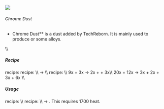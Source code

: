 ![](/mods/techreborn/chrome_dust.png)

###### Chrome Dust


- Chrome Dust** is a dust added by TechReborn. It is mainly used
        to produce
        <Mcitem id="techreborn:chrome_ingot"/> or
        some alloys.

\\\\

##### Recipe

<Mcitem id="minecraft:crafting_table"/> recipe:
<Recipe recipe=" input techreborn:small_pile_of_chrome_dust
techreborn:small_pile_of_chrome_dust air input
techreborn:small_pile_of_chrome_dust
techreborn:small_pile_of_chrome_dust air input air air air output
techreborn:chrome_dust "/>
<Mcitem id="techreborn:grinder"/> recipe: \\\\
<Mcitem id="techreborn:chrome_ingot"/> -\>
<Mcitem id="techreborn:chrome_dust"/> \\\\
<Mcitem id="techreborn:industrial_electrolyzer"/>
recipe: \\\\ 9x<Mcitem id="techreborn:ruby_dust"/> +
3x<Mcitem id="techreborn:empty_cell"/> -\>
2x<Mcitem id="techreborn:aluminium_dust"/> +
<Mcitem id="techreborn:chrome_dust"/> +
3x<Mcitem id="techreborn:compressed_air_cell"/>\\\\
20x<Mcitem id="techreborn:uvarovite_dust"/> +
12x<Mcitem id="techreborn:empty_cell"/> -\>
3x<Mcitem id="techreborn:calcium_cell"/> +
2x<Mcitem id="techreborn:chrome_dust"/> +
3x<Mcitem id="techreborn:silicon_cell"/> +
6x<Mcitem id="techreborn:compressed_air_cell"/>
\\\\

##### Usage

<Mcitem id="minecraft:crafting_table"/> recipe:
<Recipe recipe=" input air air air input air techreborn:chrome_dust air
input air air air output techreborn:small_pile_of_chrome_dust,4
"/> \\\\
<Mcitem id="techreborn:blast_furnace"/> recipe: \\\\
<Mcitem id="techreborn:chrome_dust"/> -\>
<Mcitem id="techreborn:chrome_ingot"/>. This
requires 1700 heat.
